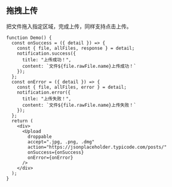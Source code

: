 ## 拖拽上传

把文件拖入指定区域，完成上传，同样支持点击上传。

```tsx live=true deps=notification
function Demo() {
  const onSuccess = ({ detail }) => {
    const { file, allFiles, response } = detail;
    notification.success({
      title: "上传成功！",
      content: `文件${file.rawFile.name}上传成功！`
    });
  };
  const onError = ({ detail }) => {
    const { file, allFiles, error } = detail;
    notification.error({
      title: "上传失败！",
      content: `文件${file.rawFile.name}上传失败！`
    });
  };
  return (
    <div>
      <Upload
        droppable
        accept=".jpg, .png, .dmg"
        action="https://jsonplaceholder.typicode.com/posts/"
        onSuccess={onSuccess}
        onError={onError}
      />
    </div>
  );
}
```
